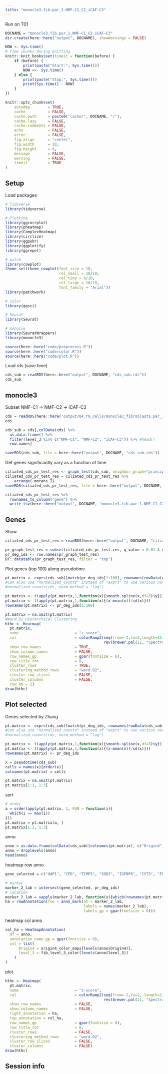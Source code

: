 ```yaml
---
title: "monocle3.fib.par_1.NMF-C1_C2_iCAF-C3"
---
```


Run on T01

```r
DOCNAME = "monocle3.fib.par_1.NMF-C1_C2_iCAF-C3"
dir.create(here::here("output", DOCNAME), showWarnings = FALSE)

NOW <- Sys.time()
# Time chunks during knitting
knitr::knit_hooks$set(timeit = function(before) {
    if (before) {
        print(paste("Start:", Sys.time()))
        NOW <<- Sys.time()
    } else {
        print(paste("Stop:", Sys.time()))
        print(Sys.time() - NOW)
    }
})

knitr::opts_chunk$set(
    autodep        = TRUE,
    cache          = FALSE,
    cache.path     = paste0("cache/", DOCNAME, "/"),
    cache.lazy     = FALSE, 
    cache.comments = FALSE,
    echo           = FALSE,
    error          = FALSE,
    fig.align      = "center",
    fig.width      = 10,
    fig.height     = 8,
    message        = FALSE,
    warning        = FALSE,
    timeit         = TRUE
)
```

## Setup

Load packages

```r
# Tidyverse
library(tidyverse)

# Plotting
library(ggcorrplot)
library(pheatmap)
library(ComplexHeatmap)
library(circlize)
library(ggpubr)
library(ggplotify)
library(ggrepel)

# patch
library(cowplot)
theme_set(theme_cowplot(font_size = 10,
                        rel_small = 10/10,
                        rel_tiny = 8/10,
                        rel_large = 10/10,
                        font_family = "Arial"))
library(patchwork)

# color
library(ggsci)

# Seurat
library(Seurat)

# monocle
library(SeuratWrappers)
library(monocle3)
```

```r
source(here::here("code/preprocess.R"))
source(here::here("code/color.R"))
source(here::here("code/plot.R"))
```

Load rds (save time)

```r
cds_sub = readRDS(here::here("output", DOCNAME, "cds_sub.rds"))
cds_sub
```

## monocle3

Subset NMF-C1 -> NMF-C2 -> iCAF-C3

```r
cds = readRDS(here::here('output/04.rm_cells/monocle3_fibroblasts.par_1.rds'))
cds

cds_sub = cds[,colData(cds) %>%
  as.data.frame() %>%
  filter(level_3 %in% c("NMF-C1", "NMF-C2", "iCAF-C3")) %>% #head()
  row.names]

saveRDS(cds_sub, file = here::here("output", DOCNAME, "cds_sub.rds"))
```

Get genes significantly vary as a function of time

```r
ciliated_cds_pr_test_res <- graph_test(cds_sub, neighbor_graph="principal_graph", cores=4)
ciliated_cds_pr_test_res = ciliated_cds_pr_test_res %>%
    arrange(-morans_I)
saveRDS(ciliated_cds_pr_test_res, file = here::here("output", DOCNAME, "ciliated_cds_pr_test_res.rds"))

ciliated_cds_pr_test_res %>%
  rownames_to_column("gene") %>% 
  write_tsv(here::here("output", DOCNAME, 'monocle3.fib.par_1.NMF-C1_C2_iCAF-C3.graph_test.tsv'))
```

## Genes

Show

```r
ciliated_cds_pr_test_res = readRDS(here::here("output", DOCNAME, "ciliated_cds_pr_test_res.rds"))

pr_graph_test_res = subset(ciliated_cds_pr_test_res, q_value < 0.01 & morans_I > 0.2)
pr_deg_ids <- row.names(pr_graph_test_res)
DT::datatable(pr_graph_test_res, filter = "top")
```


Plot genes (top 100) along pseudotime

```r
pt.matrix <- exprs(cds_sub)[match(pr_deg_ids[1:100], rownames(rowData(cds_sub))), order(pseudotime(cds_sub))]
#Can also use "normalized_counts" instead of "exprs" to use various normalization methods, for example:
#normalized_counts(cds, norm_method = "log")

pt.matrix <- t(apply(pt.matrix,1,function(x){smooth.spline(x,df=3)$y}))
pt.matrix <- t(apply(pt.matrix,1,function(x){(x-mean(x))/sd(x)}))
rownames(pt.matrix) <- pr_deg_ids[1:100]

pt.matrix = na.omit(pt.matrix)
#Ward.D2 Hierarchical Clustering
hthc <- Heatmap(
  pt.matrix,
  name                         = "z-score",
  col                          = colorRamp2(seq(from=-2,to=2,length=11),
                                            rev(brewer.pal(11, "Spectral"))),
  show_row_names               = TRUE,
  show_column_names            = FALSE,
  row_names_gp                 = gpar(fontsize = 8),
  row_title_rot                = 0,
  cluster_rows                 = TRUE,
  clustering_method_rows       = "ward.D2",
  cluster_row_slices           = FALSE,
  cluster_columns              = FALSE,
  row_km = 2)
draw(hthc)
```

## Plot selected

Genes selected by Zhang

```r
pt.matrix <- exprs(cds_sub)[match(pr_deg_ids, rownames(rowData(cds_sub))), order(pseudotime(cds_sub))]
#Can also use "normalized_counts" instead of "exprs" to use various normalization methods, for example:
#normalized_counts(cds, norm_method = "log")

pt.matrix <- t(apply(pt.matrix,1,function(x){smooth.spline(x,df=3)$y}))
pt.matrix <- t(apply(pt.matrix,1,function(x){(x-mean(x))/sd(x)}))
rownames(pt.matrix) <- pr_deg_ids

x = pseudotime(cds_sub)
cells = names(x)[order(x)]
colnames(pt.matrix) = cells

pt.matrix = na.omit(pt.matrix)
pt.matrix[1:3, 1:3]
```

sort

```r
# order
a = order(apply(pt.matrix, 1, FUN = function(i){
  which(i == max(i))
}))
pt.matrix = pt.matrix[a, ]
pt.matrix[1:3, 1:3]
```

anno

```r
anno = as.data.frame(colData(cds_sub)[colnames(pt.matrix), c("Origin4", "level_3")])
anno = droplevels(anno)
head(anno)
```

heatmap row anno

```r
gene_selected = c("UAP1", "CFD", "TIMP3", "SOD3", "IGFBP6", "CST3", "FOS", "GPX3", "ZFP36", "JUNB", "JUN", "FBN1", "DCN", "CD55", "MDK", "ISG15", "IGF1", "THBS2", "ADAM12", "BGN", "POSTN", "LOX", "RGS5", "IGFBP7", "SPARC", "CXCL2", "NR4A2", "HES1", "RUNX1", "IFI27", "IFI6", "CXCL14", "VCAN", "PDPN", "SOD2", "THBS1", "C7", "A2M")

# marker
marker_2_lab = intersect(gene_selected, pr_deg_ids)
# location
marker_2_lab = sapply(marker_2_lab, function(x){which(rownames(pt.matrix) == x)}, simplify = T)
ha = rowAnnotation(foo = anno_mark(at = marker_2_lab,
                                   labels = names(marker_2_lab),
                                   labels_gp = gpar(fontsize = 6)))
```

heatmap col anno

```r
col_ha = HeatmapAnnotation(
  df = anno,
  annotation_name_gp = gpar(fontsize = 6),
  col = list(
      Origin4 = origin4_color_maps[levels(anno$Origin4)],
      level_3 = fib_level_3_color[levels(anno$level_3)]
    )
)
```

plot

```r
hthc <- Heatmap(
  pt.matrix,
  name                         = "z-score",
  col                          = colorRamp2(seq(from=-2,to=2, length=11),
                                            rev(brewer.pal(11, "Spectral"))),
  show_row_names               = FALSE,
  show_column_names            = FALSE,
  right_annotation = ha,
  top_annotation = col_ha,
  row_names_gp                 = gpar(fontsize = 8),
  row_title_rot                = 0,
  cluster_rows                 = FALSE,
  clustering_method_rows       = "ward.D2",
  cluster_row_slices           = FALSE,
  cluster_columns              = FALSE)
draw(hthc)
```


## Session info
